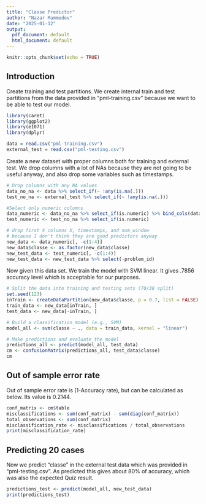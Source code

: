 ```yaml
---
title: "Classe Predictor"
author: "Nazar Mammedov"
date: "2025-01-12"
output:
  pdf_document: default
  html_document: default
---
```


```r
knitr::opts_chunk$set(echo = TRUE)
```

## Introduction

Create training and test partitions. We create internal train and test partitions from the data provided in "pml-training.csv" because we want to be able to test our model.

```r
library(caret)
library(ggplot2)
library(e1071)
library(dplyr)

data = read.csv("pml-training.csv")
external_test = read.csv("pml-testing.csv")
```

Create a new dataset with proper columns both for training and external test. We drop columns with a lot of NAs because they are not going to be useful anyway, and also drop some variables such as timestamps.

```r
# Drop columns with any NA values
data_no_na <- data %>% select_if(~ !any(is.na(.))) 
test_no_na <- external_test %>% select_if(~ !any(is.na(.))) 

#Select only numeric columns
data_numeric <- data_no_na %>% select_if(is.numeric) %>% bind_cols(data_no_na %>% select(classe))
test_numeric <- test_no_na %>% select_if(is.numeric)

# drop first 4 columns X, timestamps, and num_window 
# because I don't think they are good predictors anyway
new_data <- data_numeric[, -c(1:4)]
new_data$classe <- as.factor(new_data$classe)
new_test_data <- test_numeric[, -c(1:4)]
new_test_data <- new_test_data %>% select(-problem_id)
```

Now given this data set. We train the model with SVM linear. It gives .7856 accuracy level which is acceptable for our purposes.

```r
# Split the data into training and testing sets (70/30 split)
set.seed(123)
inTrain <- createDataPartition(new_data$classe, p = 0.7, list = FALSE)
train_data <- new_data[inTrain, ]
test_data <- new_data[-inTrain, ]

# Build a classification model (e.g., SVM)
model_all <- svm(classe ~ ., data = train_data, kernel = "linear")

# Make predictions and evaluate the model
predictions_all <- predict(model_all, test_data)
cm <- confusionMatrix(predictions_all, test_data$classe)
cm
```

## Out of sample error rate

Out of sample error rate is (1-Accuracy rate), but can be calculated as below. Its value is 0.2144.

```r
conf_matrix <- cm$table
misclassifications <- sum(conf_matrix) - sum(diag(conf_matrix))
total_observations <- sum(conf_matrix)
misclassification_rate <- misclassifications / total_observations
print(misclassification_rate)
```

## Predicting 20 cases

Now we predict "classe" in the external test data which was provided in "pml-testing.csv". As predicted this gives about 80% of accuracy, which was also the expected Quiz result.

```r
predictions_test <- predict(model_all, new_test_data)
print(predictions_test)
```
